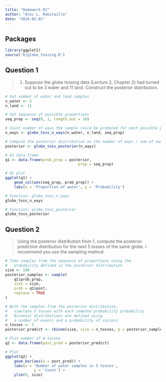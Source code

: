 ```yaml
---
title: "Homework 01"
author: "Alec L. Robitaille"
date: "2024-02-01"
---
```


## Packages

```r
library(ggplot2)
source('R/globe_tossing.R')
```


## Question 1

> 1. Suppose the globe tossing data (Lecture 2, Chapter 2) had turned out to
be 3 water and 11 land. Construct the posterior distribution.


```r
# Set number of water and land samples
n_water <- 5
n_land <- 11

# Set sequence of possible proportions
seq_prop <- seq(0, 1, length.out = 10)

# Count number of ways the sample could be produced for each possible proportion
n_ways <- globe_toss_n_ways(n_water, n_land, seq_prop)

# Compute the posterior distribution as the number of ways / sum of number of ways
posterior <- globe_toss_posterior(n_ways)

# Q1 data.frame
q1 <- data.frame(prob_prop = posterior,
								 prop = seq_prop)

# Q1 plot
ggplot(q1) + 
	geom_col(aes(seq_prop, prob_prop)) + 
	labs(x = 'Proportion of water', y = 'Probability')
```

```r
# Function: globe_toss_n_ways
globe_toss_n_ways

# Function: globe_toss_posterior
globe_toss_posterior
```



## Question 2
> Using the posterior distribution from 1, compute the posterior predictive
distribution for the next 5 tosses of the same globe. I recommend you use
the sampling method.


```r
# Take samples from the sequence of proportions using the 
#   probability defined in the posterior distribution
size <- 100
posterior_samples <- sample(
	q1$prob_prop,
	size = size,
	prob = q1$post,
	replace = TRUE
)

# With the samples from the posterior distribution, 
#   simulate 5 tosses with each sampled probability probability
#   Binomial distributions are defined using 
#   a number of events and a probability of success
n_tosses <- 5
posterior_predict <- rbinom(size, size = n_tosses, p = posterior_samples)

# Plot number of W tosses
q2 <- data.frame(post_pred = posterior_predict)

# Plot
ggplot(q2) + 
	geom_bar(aes(x = post_pred)) +
	labs(x = 'Number of water samples in 5 tosses',
			 y = 'Count') + 
	ylim(0, size)
```
